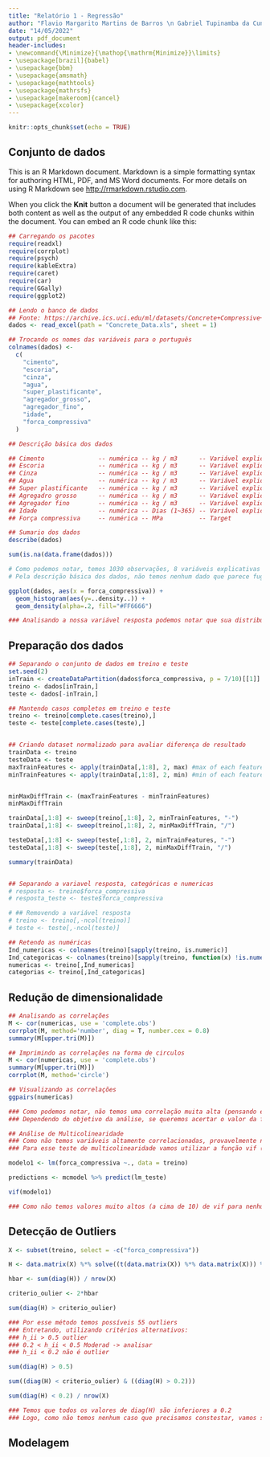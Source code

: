 ---
title: "Relatório 1 - Regressão"
author: "Flavio Margarito Martins de Barros \n Gabriel Tupinamba da Cunha Leandro \n Gustavo Leite Machado"
date: "14/05/2022"
output: pdf_document
header-includes:
- \newcommand{\Minimize}{\mathop{\mathrm{Minimize}}\limits}
- \usepackage[brazil]{babel}
- \usepackage{bbm}
- \usepackage{amsmath}
- \usepackage{mathtools}
- \usepackage{mathrsfs}
- \usepackage[makeroom]{cancel}
- \usepackage{xcolor}
---

```{r setup, include=FALSE}
knitr::opts_chunk$set(echo = TRUE)
```

## Conjunto de dados

This is an R Markdown document. Markdown is a simple formatting syntax for authoring HTML, PDF, and MS Word documents. For more details on using R Markdown see <http://rmarkdown.rstudio.com>.

When you click the **Knit** button a document will be generated that includes both content as well as the output of any embedded R code chunks within the document. You can embed an R code chunk like this:

```{r echo=TRUE, warning=FALSE, message=FALSE}
## Carregando os pacotes
require(readxl)
require(corrplot)
require(psych)
require(kableExtra)
require(caret)
require(car)
require(GGally)
require(ggplot2)
```


```{r echo=TRUE, cache=TRUE}
## Lendo o banco de dados
## Fonte: https://archive.ics.uci.edu/ml/datasets/Concrete+Compressive+Strength
dados <- read_excel(path = "Concrete_Data.xls", sheet = 1)

## Trocando os nomes das variáveis para o português
colnames(dados) <-
  c(
    "cimento",
    "escoria",
    "cinza",
    "agua",
    "super_plastificante",
    "agregador_grosso",
    "agregador_fino",
    "idade",
    "forca_compressiva"
  )

## Descrição básica dos dados

## Cimento               -- numérica -- kg / m3      -- Variável explicativa
## Escoria               -- numérica -- kg / m3      -- Variável explicativa
## Cinza                 -- numérica -- kg / m3      -- Variável explicativa
## Agua                  -- numérica -- kg / m3      -- Variável explicativa
## Super plastificante   -- numérica -- kg / m3      -- Variável explicativa
## Agregadro grosso      -- numérica -- kg / m3      -- Variável explicativa
## Agregador fino        -- numérica -- kg / m3      -- Variável explicativa
## Idade                 -- numérica -- Dias (1~365) -- Variável explicativa
## Força compressiva     -- numérica -- MPa          -- Target

## Sumario dos dados
describe(dados)

sum(is.na(data.frame(dados)))

# Como podemos notar, temos 1030 observações, 8 variáveis explicativas e nossa variável de interesse (força compressiva), e nenhum dado faltante nas observações.
# Pela descrição básica dos dados, não temos nenhum dado que parece fugir dos valores esperados (por exemplo: não temos valores negativos)

ggplot(dados, aes(x = forca_compressiva)) +
  geom_histogram(aes(y=..density..)) +
  geom_density(alpha=.2, fill="#FF6666") 

### Analisando a nossa variável resposta podemos notar que sua distribuição se assemelha a normal

```

## Preparação dos dados
```{r, echo=TRUE, cache=TRUE}
## Separando o conjunto de dados em treino e teste
set.seed(2)
inTrain <- createDataPartition(dados$forca_compressiva, p = 7/10)[[1]]
treino <- dados[inTrain,]
teste <- dados[-inTrain,]

## Mantendo casos completos em treino e teste
treino <- treino[complete.cases(treino),]
teste <- teste[complete.cases(teste),]


## Criando dataset normalizado para avaliar diferença de resultado
trainData <- treino
testeData <- teste
maxTrainFeatures <- apply(trainData[,1:8], 2, max) #max of each feature
minTrainFeatures <- apply(trainData[,1:8], 2, min) #min of each feature


minMaxDiffTrain <- (maxTrainFeatures - minTrainFeatures)
minMaxDiffTrain

trainData[,1:8] <- sweep(treino[,1:8], 2, minTrainFeatures, "-")
trainData[,1:8] <- sweep(treino[,1:8], 2, minMaxDiffTrain, "/")

testeData[,1:8] <- sweep(teste[,1:8], 2, minTrainFeatures, "-")
testeData[,1:8] <- sweep(teste[,1:8], 2, minMaxDiffTrain, "/")

summary(trainData)


## Separando a variavel resposta, categóricas e numericas
# resposta <- treino$forca_compressiva
# resposta_teste <- teste$forca_compressiva

# ## Removendo a variável resposta
# treino <- treino[,-ncol(treino)]
# teste <- teste[,-ncol(teste)]

## Retendo as numéricas
Ind_numericas <- colnames(treino)[sapply(treino, is.numeric)]
Ind_categoricas <- colnames(treino)[sapply(treino, function(x) !is.numeric(x))]
numericas <- treino[,Ind_numericas]
categorias <- treino[,Ind_categoricas]
```


## Redução de dimensionalidade

```{r echo=TRUE}
## Analisando as correlações
M <- cor(numericas, use = 'complete.obs')
corrplot(M, method='number', diag = T, number.cex = 0.8)
summary(M[upper.tri(M)])

## Imprimindo as correlações na forma de circulos
M <- cor(numericas, use = 'complete.obs')
summary(M[upper.tri(M)])
corrplot(M, method='circle')

## Visualizando as correlações
ggpairs(numericas)

### Como podemos notar, não temos uma correlação muita alta (pensando em módulo) entre as covariáveis. Entretanto, mesmo que tivéssemos, provavelmente não poderíamos remover alguma delas, pois, todas podem ser importantes, seja em termos químicos, seja em termos legas/legislativos.
### Dependendo do objetivo da análise, se queremos acertar o valor da força compressevia de uma certa batelagem de cimento, ou do cimento utilizado em uma certa obra, ou se apenas queremos entender como essas variáveis influenciam na força compressiva, temos mais ou menos liberdades para modificar as covariáveis.

## Análise de Multicolinearidade
### Como não temos variáveis altamente correlacionadas, provavelmente não teremos multicolinearidade, e ainda que tívessemos, provavelmente não poderíamos remover covariáveis da análise, entretando, vamos verificar mesmo assim.
### Para esse teste de multicolinearidade vamos utilizar a função vif (variance inflation factor) do pacote car

modelo1 <- lm(forca_compressiva ~., data = treino)

predictions <- mcmodel %>% predict(lm_teste)

vif(modelo1)

### Como não temos valores muito altos (a cima de 10) de vif para nenhuma das covariáveis, vamos assumir que não sofremos do problema de multicolinearidade

```
## Detecção de Outliers

```{r echo=TRUE}

X <- subset(treino, select = -c("forca_compressiva"))

H <- data.matrix(X) %*% solve((t(data.matrix(X)) %*% data.matrix(X))) %*% t(data.matrix(X))

hbar <- sum(diag(H)) / nrow(X)

criterio_oulier <- 2*hbar

sum(diag(H) > criterio_oulier)

### Por esse método temos possíveis 55 outliers
### Entretando, utilizando critérios alternativos:
### h_ii > 0.5 outlier
### 0.2 < h_ii < 0.5 Moderad -> analisar
### h_ii < 0.2 não é outlier

sum(diag(H) > 0.5)

sum((diag(H) < criterio_oulier) & ((diag(H) > 0.2)))

sum(diag(H) < 0.2) / nrow(X)

### Temos que todos os valores de diag(H) são inferiores a 0.2
### Logo, como não temos nenhum caso que precisamos constestar, vamos seguir com o critério alternativo, de que não temos nenhuma observação que deveríamos considerar outlier

```

## Modelagem
